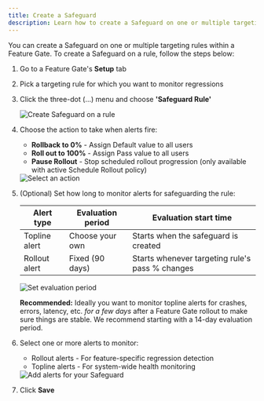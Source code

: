 ```yaml
---
title: Create a Safeguard
description: Learn how to create a Safeguard on one or multiple targeting rules within a Feature Gate to monitor regressions and automatically take action when alerts fire.
---
```


You can create a Safeguard on one or multiple targeting rules within a Feature Gate. To create a Safeguard on a rule, follow the steps below:

1. Go to a Feature Gate's **Setup** tab

2. Pick a targeting rule for which you want to monitor regressions

3. Click the three-dot (...) menu and choose **'Safeguard Rule'**

    <Frame>
      <img src="/images/safeguards/create-safeguard.png" alt="Create Safeguard on a rule" />
    </Frame>

4. Choose the action to take when alerts fire:
    - **Rollback to 0%** - Assign Default value to all users
    - **Roll out to 100%** - Assign Pass value to all users
    - **Pause Rollout** - Stop scheduled rollout progression (only available with active Schedule Rollout policy)

    <Frame>
      <img src="/images/safeguards/choose-safeguard-action.png" alt="Select an action" />
    </Frame>

5. (Optional) Set how long to monitor alerts for safeguarding the rule:

    | Alert type | Evaluation period | Evaluation start time|
    | --- | --- | --- |
    | Topline alert | Choose your own | Starts when the safeguard is created|
    | Rollout alert | Fixed (90 days) | Starts whenever targeting rule's pass % changes |

    <Frame>
      <img src="/images/safeguards/evaluation-period.png" alt="Set evaluation period" />
    </Frame>

    <Tip>**Recommended:** Ideally you want to monitor topline alerts for crashes, errors, latency, etc. *for a few days* after a Feature Gate rollout to make sure things are stable. We recommend starting with a 14-day evaluation period.</Tip>

6. Select one or more alerts to monitor:

    - Rollout alerts - For feature-specific regression detection
    - Topline alerts - For system-wide health monitoring

    <Frame>
      <img src="/images/safeguards/add-alerts.png" alt="Add alerts for your Safeguard" />
    </Frame>

7. Click **Save**